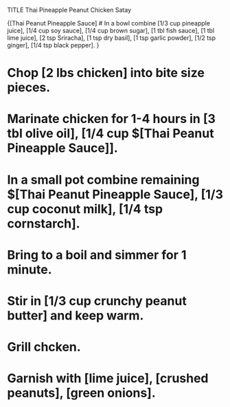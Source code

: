 TITLE Thai Pineapple Peanut Chicken Satay

{[Thai Peanut Pineapple Sauce]
# In a bowl combine [1/3 cup pineapple juice], [1/4 cup soy sauce], [1/4 cup brown sugar], [1 tbl fish sauce], [1 tbl lime juice], [2 tsp Sriracha], [1 tsp dry basil], [1 tsp garlic powder], [1/2 tsp ginger], [1/4 tsp black pepper].
}

# Chop [2 lbs chicken] into bite size pieces.
# Marinate chicken for 1-4 hours in [3 tbl olive oil], [1/4 cup $[Thai Peanut Pineapple Sauce]].

# In a small pot combine remaining $[Thai Peanut Pineapple Sauce], [1/3 cup coconut milk], [1/4 tsp cornstarch].
# Bring to a boil and simmer for 1 minute.
# Stir in [1/3 cup crunchy peanut butter] and keep warm.

# Grill chcken.
# Garnish with [lime juice], [crushed peanuts], [green onions].
